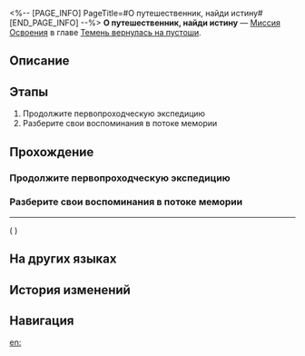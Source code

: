 <%-- [PAGE_INFO]
PageTitle=#О путешественник, найди истину#
[END_PAGE_INFO] --%>
{{Дополнить|Диалоги.}}
{{Миссия Инфобокс
|id              = 1043662
|Название        = 
|Изображение     = Миссия О путешественник, найди истину.png
|Тип             = Миссия Освоения
|Событие         = 
|Глава           = Темень вернулась на пустоши
|Условия         = Завершена [[Миссия Освоения]] «[[О дорога домой, так близка, но недостижима]]»
|Персонажи       = Первопроходец
|СтартЛокация    = [[Космическая станция «Герта»]] — [[Главная контрольная зона]]
|Мир             = Космическая станция «Герта»
|Предыдущая      = О дорога домой, так близка, но недостижима
|Следующая       = О хранитель памяти, вернись по течению судьбы
|Награды         = Опыт Освоения*400; Звёздный нефрит*50; Путеводитель путешественника*4; Утраченный кристалл*4; Беспорядочная амброзия*160; Кредиты*50 000
}}
'''О путешественник, найди истину''' — [[Миссия Освоения]] в главе [[Темень вернулась на пустоши]].

==Описание==
{{Описание|Столкнувшись с Забвением Темени, вы погружаетесь в поток мемории. Благодаря помощи Воскресенья и Кирены снаружи и изнутри вы понимаете своё текущее положение и пользуетесь воспоминаниями, чтобы ускользнуть от Темени... Но Темень, хозяйка потока мемории, останавливает Воскресенье, уже почти вытащившего вас, и прячет вас ещё глубже.}}

==Этапы==
# Продолжите первопроходческую экспедицию
# Разберите свои воспоминания в потоке мемории

==Прохождение==
{{Дополнить}}
{{Диалог Конец}}

===Продолжите первопроходческую экспедицию===
{{Описание миссии|тип=Миссия Освоения|локация=Главная контрольная зона|Церемония наступления эры воскресающей земли прошла успешно, и путешествие по Амфореусу подошло... к концу? Продолжите первопроходческую экспедицию, чтобы во всём разобраться.}}
{{Диалог Начало}}
{{Диалог Конец}}

===Разберите свои воспоминания в потоке мемории===
{{Описание миссии|тип=Миссия Освоения|локация=Главная контрольная зона|Церемония наступления эры воскресающей земли прошла успешно, и путешествие по Амфореусу подошло к концу... Но это не так!<br />Это иллюзия, созданная из ваших воспоминаний. Сбегите вместе с Киреной в другие воспоминания.<br />Воскресенье использует свои силы, чтобы проникнуть в ваши грёзы и спасти вас... Кто бы мог подумать, что настанет такой день.}}
{{Диалог Начало}}
----
;({{tx|Unknown performance}}<!--Error: ENOENT: no such file or directory, open 'R:\Utils\HSR\3.6\Story\Discussion\Mission\1043661\DS104366119.json'-->)
{{Диалог Конец}}

==На других языках==
{{На других языках
|en   = Traveler, Find Truth Beyond the Illusion
|zhs  = 旅者啊，徘徊中忘却失真
|zht  = 旅者啊，徘徊中忘卻失真
|ja   = 旅人よ、迷い忘れよ真実を
|ko   = 여행자여, 방황하다 진실을 잊어라
|es   = Viajer{{MC|ж=a|м=o}}, encuentra la verdad en la ilusión
|fr   = {{MC|ж=Exploratrice|м=Explorateur}}, découvre la vérité au-delà de l'illusion
|ru   = О путешественник, найди истину
|th   = นักเดินทางเอ๋ย จงลืมสิ่งบิดเบือนในเวียนวน
|vi   = Hỡi lữ khách, trong bước chân lạc lối đã quên đi sự thật
|de   = O Reisender, finde die Wahrheit jenseits der Illusion
|id   = Pengembara, Melupakan Kebenaran dalam Bimbang
|pt   = Viajante, Encontre a Verdade Além da Ilusão
}}

==История изменений==
{{История изменений|3.6}}

==Навигация==
{{Миссия Освоения Навбокс|Глава }}

[[en:]]
